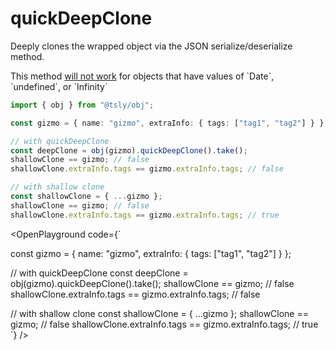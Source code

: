 
# quickDeepClone

Deeply clones the wrapped object via the JSON serialize/deserialize method.

<Callout type="warning">
  This method <ins>will not work</ins> for objects that have values of `Date`,
  `undefined`, or `Infinity`
</Callout>

```ts copy
import { obj } from "@tsly/obj";

const gizmo = { name: "gizmo", extraInfo: { tags: ["tag1", "tag2"] } };

// with quickDeepClone
const deepClone = obj(gizmo).quickDeepClone().take();
shallowClone == gizmo; // false
shallowClone.extraInfo.tags == gizmo.extraInfo.tags; // false

// with shallow clone
const shallowClone = { ...gizmo };
shallowClone == gizmo; // false
shallowClone.extraInfo.tags == gizmo.extraInfo.tags; // true
```

<OpenPlayground code={`

const gizmo = { name: "gizmo", extraInfo: { tags: ["tag1", "tag2"] } };

// with quickDeepClone
const deepClone = obj(gizmo).quickDeepClone().take();
shallowClone == gizmo; // false
shallowClone.extraInfo.tags == gizmo.extraInfo.tags; // false

// with shallow clone
const shallowClone = { ...gizmo };
shallowClone == gizmo; // false
shallowClone.extraInfo.tags == gizmo.extraInfo.tags; // true
`} />
